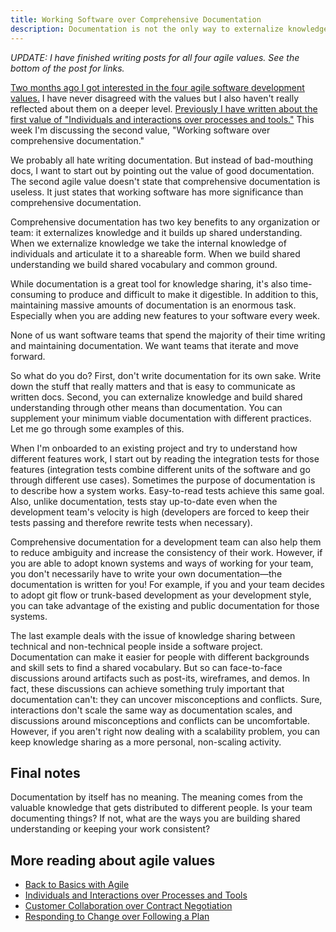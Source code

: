 ```yaml
---
title: Working Software over Comprehensive Documentation
description: Documentation is not the only way to externalize knowledge and build shared understanding
---
```


_UPDATE: I have finished writing posts for all four agile values. See the bottom of the post for links._

[Two months ago I got interested in the four agile software development values.](http://www.flashover.blog/posts/back-to-basics-with-agile/) I have never disagreed with the values but I also haven't really reflected about them on a deeper level. [Previously I have written about the first value of "Individuals and interactions over processes and tools."](http://www.flashover.blog/posts/individuals-and-interactions-over-processes-and-tools/) This week I'm discussing the second value, "Working software over comprehensive documentation."

We probably all hate writing documentation. But instead of bad-mouthing docs, I want to start out by pointing out the value of good documentation. The second agile value doesn't state that comprehensive documentation is useless. It just states that working software has more significance than comprehensive documentation.

Comprehensive documentation has two key benefits to any organization or team: it externalizes knowledge and it builds up shared understanding. When we externalize knowledge we take the internal knowledge of individuals and articulate it to a shareable form. When we build shared understanding we build shared vocabulary and common ground.

While documentation is a great tool for knowledge sharing, it's also time-consuming to produce and difficult to make it digestible. In addition to this, maintaining massive amounts of documentation is an enormous task. Especially when you are adding new features to your software every week.

None of us want software teams that spend the majority of their time writing and maintaining documentation. We want teams that iterate and move forward.

So what do you do? First, don't write documentation for its own sake. Write down the stuff that really matters and that is easy to communicate as written docs. Second, you can externalize knowledge and build shared understanding through other means than documentation. You can supplement your minimum viable documentation with different practices. Let me go through some examples of this.

When I'm onboarded to an existing project and try to understand how different features work, I start out by reading the integration tests for those features (integration tests combine different units of the software and go through different use cases). Sometimes the purpose of documentation is to describe how a system works. Easy-to-read tests achieve this same goal. Also, unlike documentation, tests stay up-to-date even when the development team's velocity is high (developers are forced to keep their tests passing and therefore rewrite tests when necessary).

Comprehensive documentation for a development team can also help them to reduce ambiguity and increase the consistency of their work. However, if you are able to adopt known systems and ways of working for your team, you don't necessarily have to write your own documentation—the documentation is written for you! For example, if you and your team decides to adopt git flow or trunk-based development as your development style, you can take advantage of the existing and public documentation for those systems.

The last example deals with the issue of knowledge sharing between technical and non-technical people inside a software project. Documentation can make it easier for people with different backgrounds and skill sets to find a shared vocabulary. But so can face-to-face discussions around artifacts such as post-its, wireframes, and demos. In fact, these discussions can achieve something truly important that documentation can't: they can uncover misconceptions and conflicts. Sure, interactions don't scale the same way as documentation scales, and discussions around misconceptions and conflicts can be uncomfortable. However, if you aren't right now dealing with a scalability problem, you can keep knowledge sharing as a more personal, non-scaling activity.

## Final notes

Documentation by itself has no meaning. The meaning comes from the valuable knowledge that gets distributed to different people. Is your team documenting things? If not, what are the ways you are building shared understanding or keeping your work consistent?

## More reading about agile values

- [Back to Basics with Agile](/posts/back-to-basics-with-agile/)
- [Individuals and Interactions over Processes and Tools](/posts/individuals-and-interactions-over-processes-and-tools/)
- [Customer Collaboration over Contract Negotiation](/posts/customer-collaboration-over-contract-negotiation/)
- [Responding to Change over Following a Plan](/posts/responding-to-change-over-following-a-plan/)

